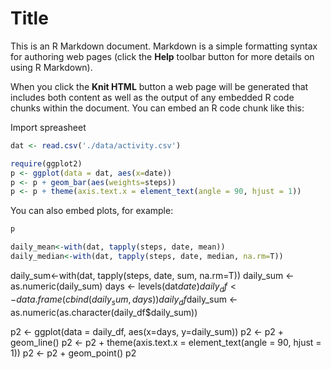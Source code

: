 Title
========================================================

This is an R Markdown document. Markdown is a simple formatting syntax for authoring web pages (click the **Help** toolbar button for more details on using R Markdown).

When you click the **Knit HTML** button a web page will be generated that includes both content as well as the output of any embedded R code chunks within the document. You can embed an R code chunk like this:

Import spreasheet
```r
dat <- read.csv('./data/activity.csv')
```
```r
require(ggplot2)
p <- ggplot(data = dat, aes(x=date))
p <- p + geom_bar(aes(weights=steps))
p <- p + theme(axis.text.x = element_text(angle = 90, hjust = 1))

```

You can also embed plots, for example:

```r
p
```


```r
daily_mean<-with(dat, tapply(steps, date, mean))
daily_median<-with(dat, tapply(steps, date, median, na.rm=T))
```
daily_sum<-with(dat, tapply(steps, date, sum, na.rm=T))
daily_sum <- as.numeric(daily_sum)
days <- levels(dat$date)
daily_df <- data.frame(cbind(daily_sum, days))
daily_df$daily_sum <- as.numeric(as.character(daily_df$daily_sum))

p2 <- ggplot(data = daily_df, aes(x=days, y=daily_sum))
p2 <- p2 + geom_line()
p2 <- p2 + theme(axis.text.x = element_text(angle = 90, hjust = 1))
p2 <- p2 + geom_point()
p2

